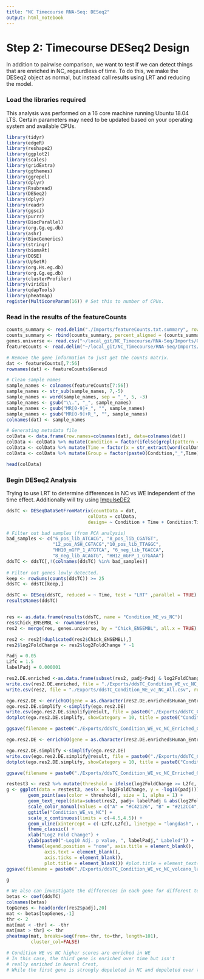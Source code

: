 ```yaml
---
title: "NC Timecourse RNA-Seq: DESeq2"
output: html_notebook
---
```

# Step 2: Timecourse DESeq2 Design
In addition to pairwise comparison, we want to test if we can detect things that are enriched in NC, regaurdless of time. To do this, we make the DESeq2 object as normal, but instead call results using LRT and reducing the model.

### Load the libraries required
This analysis was performed on a 16 core machine running Ubuntu 18.04 LTS. Certain parameters may need to be updated based on your operating system and available CPUs.
```r
library(tidyr)
library(edgeR)
library(reshape2)
library(ggplot2)
library(scales)
library(gridExtra)
library(ggthemes)
library(ggrepel)
library(dplyr)
library(Rsubread)
library(DESeq2)
library(dplyr)
library(readr)
library(ggsci)
library(purrr)
library(BiocParallel)
library(org.Gg.eg.db)
library(ashr)
library(BiocGenerics)
library(stringr)
library(biomaRt)
library(DOSE)
library(UpSetR)
library(org.Hs.eg.db)
library(org.Gg.eg.db)
library(clusterProfiler)
library(viridis)
library(qdapTools)
library(pheatmap)
register(MulticoreParam(16)) # Set this to number of CPUs.
```

### Read in the results of the featureCounts
```r
counts_summary <- read.delim("./Imports/featureCounts.txt.summary", row.names = 1)
counts_summary <- rbind(counts_summary, percent_aligned = (counts_summary[1,]/colSums(counts_summary))*100)
genes.universe <- read.csv("~/local_git/NC_Timecourse/RNA-Seq/Imports/GenesUniverse.csv")
featureCounts <- read.delim("~/local_git/NC_Timecourse/RNA-Seq/Imports/featureCounts.txt", comment.char="#")

# Remove the gene information to just get the counts matrix.
dat <- featureCounts[,7:56]
rownames(dat) <- featureCounts$Geneid

# Clean sample names
sample_names <- colnames(featureCounts[7:56])
sample_names <- str_sub(sample_names, 7,-5)
sample_names <- word(sample_names, sep = "_", 5, -3)
sample_names <- gsub("\\.", "_", sample_names)
sample_names <- gsub("MR[0-9]+_", "", sample_names)
sample_names <- gsub("MR[0-9]+R_", "", sample_names)
colnames(dat) <- sample_names

# Generating metadata file
colData <- data.frame(row.names=colnames(dat), data=colnames(dat))
colData <- colData %>% mutate(Condition = factor(ifelse(grepl(pattern = "pos|pGFP", x = data), "NC","WE")))
colData <- colData %>% mutate(Time = factor(x = str_extract(word(colData$data, sep = "_",1,1), pattern ="[0-9]+"), levels = c(6,8,10,12,14,16)))
colData <- colData %>% mutate(Group = factor(paste0(Condition,"_",Time)))

head(colData)
```

### Begin DESeq2 Analysis

Trying to use LRT to determine differences in NC vs WE independent of the time effect.
Additionally will try using [ImpulseDE2](https://bioconductor.org/packages/release/bioc/vignettes/ImpulseDE2/inst/doc/ImpulseDE2_Tutorial.html)
```r
ddsTC <- DESeqDataSetFromMatrix(countData = dat,
                              colData = colData,
                              design= ~ Condition + Time + Condition:Time)

# Filter out bad samples (from PCA analysis)
bad_samples <- c("6_pos_lib_ATCACG", "8_pos_lib_CGATGT",
                 "12_pos_ASH_CGTACG","10_pos_lib_TTAGGC",
                 "HH10_mGFP_1_ATGTCA", "6_neg_lib_TGACCA",
                 "8_neg_lib_ACAGTG", "HH12_mGFP_1_GTGAAA")
ddsTC <- ddsTC[,!(colnames(ddsTC) %in% bad_samples)]
                              
# Filter out genes lowly detected.
keep <- rowSums(counts(ddsTC)) >= 25
ddsTC <- ddsTC[keep,]

ddsTC <- DESeq(ddsTC, reduced = ~ Time, test = "LRT" ,parallel = TRUE)
resultsNames(ddsTC)


res <- as.data.frame(results(ddsTC, name = "Condition_WE_vs_NC"))
res$Chick_ENSEMBL <- rownames(res)
res2 <- merge(res, genes.universe, by = "Chick_ENSEMBL", all.x = TRUE)

res2 <- res2[!duplicated(res2$Chick_ENSEMBL),]
res2$log2FoldChange <- res2$log2FoldChange * -1

Padj = 0.05
L2fc = 1.5
labelPadj = 0.000001

res2.DE.enriched <-as.data.frame(subset(res2, padj<Padj & log2FoldChange >= L2fc))
write.csv(res2.DE.enriched, file = "./Exports/ddsTC_Condition_WE_vc_NC_Enriched.csv", row.names = FALSE)
write.csv(res2, file = "./Exports/ddsTC_Condition_WE_vc_NC_All.csv", row.names = FALSE)

ego.res2.DE <- enrichGO(gene = as.character(res2.DE.enriched$Human_Entrezid), universe = as.character(res2$Human_Entrezid), OrgDb = org.Hs.eg.db, ont = "MF", pAdjustMethod = "BH", qvalueCutoff = Padj, pvalueCutoff = 0.05, readable = TRUE)
ego.res2.DE.simplify <-simplify(ego.res2.DE)
write.csv(ego.res2.DE.simplify@result, file = paste0("./Exports/ddsTC_Condition_WE_vc_NC_Enriched_GO_MF.csv"))
dotplot(ego.res2.DE.simplify, showCategory = 10, title = paste0("Condition_WE_vs_NC", " GO MF")) +scale_color_viridis(direction=-1)

ggsave(filename = paste0("./Exports/ddsTC_Condition_WE_vc_NC_Enriched_GO_MF.png"), width = 12, height = 6)

ego.res2.DE <- enrichGO(gene = as.character(res2.DE.enriched$Human_Entrezid), universe = as.character(res2$Human_Entrezid), OrgDb = org.Hs.eg.db, ont = "BP", pAdjustMethod = "BH", qvalueCutoff = Padj, pvalueCutoff = 0.05, readable = TRUE)

ego.res2.DE.simplify <-simplify(ego.res2.DE)
write.csv(ego.res2.DE.simplify@result, file = paste0("./Exports/ddsTC_Condition_WE_vc_NC_Enriched_GO_BP.csv"))
dotplot(ego.res2.DE.simplify, showCategory = 10, title = paste0("Condition_WE_vs_NC", " GO MF")) + scale_color_viridis(direction=-1)

ggsave(filename = paste0("./Exports/ddsTC_Condition_WE_vc_NC_Enriched_GO_BP.png"), width = 12, height = 6)

restest3 <- res2 %>% mutate(threshold = ifelse(log2FoldChange >= L2fc, "A", ifelse(log2FoldChange <= -L2fc, "B", "C")))
g <- ggplot(data = restest3, aes(x = log2FoldChange, y = -log10(padj))) +
        geom_point(aes(color = threshold), size = 1, alpha = 1) +
        geom_text_repel(data=subset(res2, padj< labelPadj & abs(log2FoldChange) >=L2fc & TF_Status == "Transcription Factor"),aes(label = Symbol), box.padding = 0.2) +
        scale_color_manual(values = c("A" = "#C42126", "B" = "#212CC4", "C" = "#D4D2D1")) +
        ggtitle("Condition_WE_vs_NC") +
        scale_x_continuous(limits = c(-4.5,4.5)) +
        geom_vline(xintercept = c(-L2fc,L2fc), linetype = "longdash", color = "black", size = 0.4) +
        theme_classic() +
        xlab("Log2 Fold Change") +
        ylab(paste0("-Log10 Adj. p value, ", labelPadj," Labeled")) +
        theme(legend.position = "none", axis.title = element_blank(),
              axis.text = element_blank(),
              axis.ticks = element_blank(),
              plot.title = element_blank()) #plot.title = element_text(hjust = 0.5))
ggsave(filename = paste0("./Exports/ddsTC_Condition_WE_vc_NC_volcano_labeled.png"), plot = g, width = 5, height = 5, device = "png")

g

# We also can investigate the differences in each gene for different tests.
betas <- coef(ddsTC)
colnames(betas)
topGenes <- head(order(res2$padj),20)
mat <- betas[topGenes,-1]
thr <- 2 
mat[mat < -thr] <- -thr
mat[mat > thr] <- thr
pheatmap(mat, breaks=seq(from=-thr, to=thr, length=101),
         cluster_col=FALSE)

# Condition WE vs NC higher scores are enriched in WE
# In this case, the third gene is enriched over time but isn't 
# really enriched in Neural Crest,
# While the first gene is strongly depeleted in NC and depeleted over time.

```



